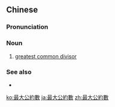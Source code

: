 {{also|最大公约数|最大公約数}}
==Chinese==
{{zh-forms|s=最大公约数|type=23}}
{{wikipedia|lang=zh}}

===Pronunciation===
{{zh-pron
|m=zuìdà gōngyuēshù
|c=zeoi3 daai6 gung1 joek3 sou3
|cat=n
}}

===Noun===
{{zh-noun}}

# {{lb|zh|mathematics}} [[greatest common divisor]]

===See also===
* {{zh-l|最大公倍數}}

[[ko:最大公約數]]
[[ja:最大公約數]]
[[zh:最大公約數]]